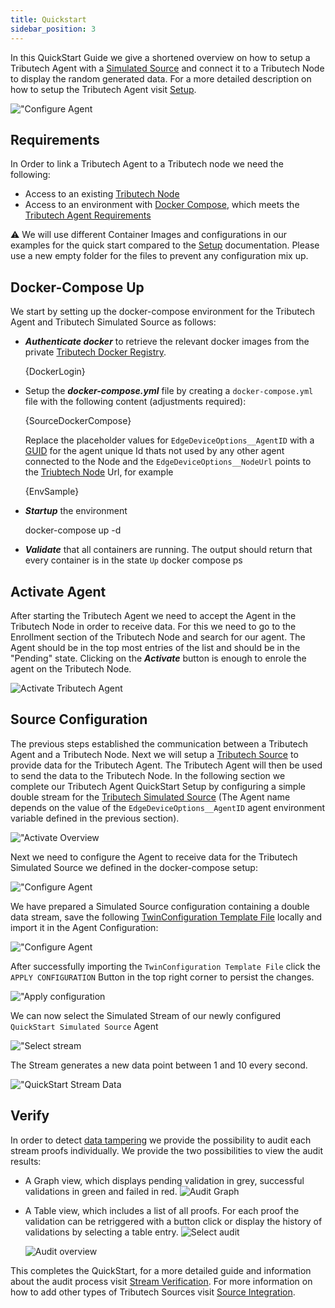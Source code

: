 ```yaml
---
title: Quickstart
sidebar_position: 3
---
```



In this QuickStart Guide we give a shortened overview on how to setup a Tributech Agent with a [Simulated Source](./sources/simulated_source.mdx) and connect it to a Tributech Node to display the random generated data.
For a more detailed description on how to setup the Tributech Agent visit [Setup](./setup.mdx).

![**"Configure Agent**](./img/EdgeDeviceOverviewFocusAgent.png)

## Requirements
In Order to link a Tributech Agent to a Tributech node we need the following:

- Access to an existing [Tributech Node](../tributech_node/overview.md)
- Access to an environment with [Docker Compose](https://docs.docker.com/compose/), which meets the [Tributech Agent Requirements](requirements.mdx)

:warning: We will use different Container Images and configurations in our examples for the quick start compared to the [Setup](setup.mdx) documentation. Please use a new empty folder for the files to prevent any configuration mix up.

## Docker-Compose Up
We start by setting up the docker-compose environment for the Tributech Agent and Tributech Simulated Source as follows:
- ***Authenticate docker*** to retrieve the relevant docker images from the private [Tributech Docker Registry](./requirements.mdx#docker-login).

    <CodeBlock className="bash" title="terminal">{DockerLogin}</CodeBlock>   

- Setup the ***docker-compose.yml*** file by creating a `docker-compose.yml` file with the following content (adjustments required):

    <CodeBlock className="language-yml" title="docker-compose.yml">{SourceDockerCompose}</CodeBlock>

    Replace the placeholder values for `EdgeDeviceOptions__AgentID` with a [GUID](https://www.ietf.org/rfc/rfc4122.txt) for the agent unique Id thats not used by any other agent connected to the Node and the `EdgeDeviceOptions__NodeUrl` points to the [Triubtech Node](../tributech_node/overview.md) Url, for example

    <CodeBlock className="language-plain" title="env specific settings">{EnvSample}</CodeBlock>
    
 - ***Startup*** the environment

    <CodeBlock className="bash" title="terminal">
        docker-compose up -d
    </CodeBlock>

- ***Validate*** that all containers are running. The output should return that every container is in the state `Up`
    <CodeBlock className="bash" title="terminal">
        docker compose ps
    </CodeBlock>

## Activate Agent

After starting the Tributech Agent we need to accept the Agent in the Tributech Node in order to receive data. For this we need to go to the Enrollment section of the Tributech Node and search for our agent.
The Agent should be in the top most entries of the list and should be in the "Pending" state. Clicking on the ***Activate*** button is enough to enrole the agent on the Tributech Node.

![***Activate Tributech Agent***](./img/node-agent-management-agent-activation.png)

## Source Configuration
The previous steps established the communication between a Tributech Agent and a Tributech Node. Next we will setup a [Tributech Source](source_integration.md) to provide data for the Tributech Agent. The Tributech Agent will then be used to send the data to the Tributech Node. In the following section we complete our Tributech Agent QuickStart Setup by configuring a simple double stream for the [Tributech Simulated Source](sources/simulated_source.mdx) (The Agent name depends on the value of the `EdgeDeviceOptions__AgentID` agent environment variable defined in the previous section).


![**"Activate Overview**](./img/node-agents-overview.png)


Next we need to configure the Agent to receive data for the Tributech Simulated Source we defined in the docker-compose setup:

![**"Configure Agent**](./img/node-agent-configure.png)


We have prepared a Simulated Source configuration containing a double data stream, save the following [TwinConfiguration Template File](examples/agent-source/quick-start.json) locally and import it in the Agent Configuration:

![**"Configure Agent**](./img/node-source-import-from-template.png)


After successfully importing the `TwinConfiguration Template File` click the `APPLY CONFIGURATION` Button in the top right corner to persist the changes.

![**"Apply configuration**](./img/node-source-quickstart-apply-config.png)

We can now select the Simulated Stream of our newly configured `QuickStart Simulated Source` Agent

![**"Select stream**](./img/node-source-quickstart-select-stream.png)

The Stream generates a new data point between 1 and 10 every second.

![**"QuickStart Stream Data**](./img/node-source-quickstart-stream-graph.png)

## Verify
In order to detect [data tampering](https://www.tributech.io/blog/cybersecurity-threat-data-tampering) we provide the possibility to audit each stream proofs individually. We provide the two possibilities to view the audit results:

- A Graph view, which displays pending validation in grey, successful validations in green and failed in red.
    ![***Audit Graph***](img/node-source-audit-graph.png)

- A Table view, which includes a list of all proofs. For each proof the validation can be retriggered with a button click or display the history of validations by selecting a table entry.
    ![***Select audit***](img/node-source-select-audit.png)

    ![***Audit overview***](img/node-source-audit-overview.png)

This completes the QuickStart, for a more detailed guide and information about the audit process visit [Stream Verification](../tributech_node/agent/verification.mdx). For more information on how to add other types of Tributech Sources visit [Source Integration](source_integration.md).
